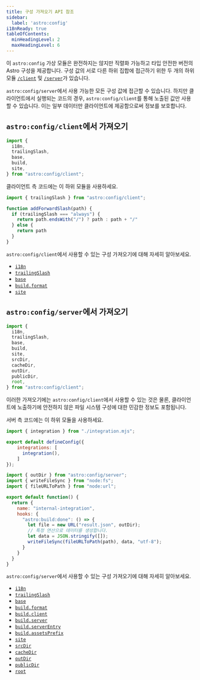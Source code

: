 ```yaml
---
title: 구성 가져오기 API 참조
sidebar:
  label: 'astro:config'
i18nReady: true
tableOfContents:
  minHeadingLevel: 2
  maxHeadingLevel: 6
---
```



<p><Since v="5.7.0" /></p>

이 `astro:config` 가상 모듈은 완전하지는 않지만 직렬화 가능하고 타입 안전한 버전의 Astro 구성을 제공합니다. 구성 값의 서로 다른 하위 집합에 접근하기 위한 두 개의 하위 모듈 [`/client`](#astroconfigclient에서-가져오기) 및 [`/server`](#astroconfigserver에서-가져오기)가 있습니다.

`astro:config/server`에서 사용 가능한 모든 구성 값에 접근할 수 있습니다. 하지만 클라이언트에서 실행되는 코드의 경우, `astro:config/client`를 통해 노출된 값만 사용할 수 있습니다. 이는 일부 데이터만 클라이언트에 제공함으로써 정보를 보호합니다.

## `astro:config/client`에서 가져오기

```js
import {
  i18n, 
  trailingSlash,
  base,
  build,
  site,
} from "astro:config/client";
```

클라이언트 측 코드에는 이 하위 모듈을 사용하세요.

```js title="src/utils.js" ins={1} ins="trailingSlash"
import { trailingSlash } from "astro:config/client";

function addForwardSlash(path) {
  if (trailingSlash === "always") {
    return path.endsWith("/") ? path : path + "/"
  } else {
    return path
  }
}
```

`astro:config/client`에서 사용할 수 있는 구성 가져오기에 대해 자세히 알아보세요.

- [`i18n`](/ko/reference/configuration-reference/#i18n)
- [`trailingSlash`](/ko/reference/configuration-reference/#trailingslash)
- [`base`](/ko/reference/configuration-reference/#base)
- [`build.format`](/ko/reference/configuration-reference/#buildformat)
- [`site`](/ko/reference/configuration-reference/#site)



## `astro:config/server`에서 가져오기

```js
import {
  i18n, 
  trailingSlash,
  base,
  build,
  site,
  srcDir,
  cacheDir,
  outDir,
  publicDir,
  root,
} from "astro:config/client";
```

이러한 가져오기에는 `astro:config/client`에서 사용할 수 있는 것은 물론, 클라이언트에 노출하기에 안전하지 않은 파일 시스템 구성에 대한 민감한 정보도 포함됩니다.

서버 측 코드에는 이 하위 모듈을 사용하세요.

```js title="astro.config.mjs"
import { integration } from "./integration.mjs";

export default defineConfig({
    integrations: [
      integration(),
    ]
});
```

```js title="integration.mjs" ins={1} ins="outDir"
import { outDir } from "astro:config/server";
import { writeFileSync } from "node:fs";
import { fileURLToPath } from "node:url";

export default function() {
  return {
    name: "internal-integration",
    hooks: {
      "astro:build:done": () => {
        let file = new URL("result.json", outDir);
        // 특정 연산으로 데이터를 생성합니다.
        let data = JSON.stringify([]);
        writeFileSync(fileURLToPath(path), data, "utf-8");
      }
    }
  }
}
```

`astro:config/server`에서 사용할 수 있는 구성 가져오기에 대해 자세히 알아보세요.

- [`i18n`](/ko/reference/configuration-reference/#i18n)
- [`trailingSlash`](/ko/reference/configuration-reference/#trailingslash)
- [`base`](/ko/reference/configuration-reference/#base)
- [`build.format`](/ko/reference/configuration-reference/#buildformat)
- [`build.client`](/ko/reference/configuration-reference/#buildclient)
- [`build.server`](/ko/reference/configuration-reference/#buildserver)
- [`build.serverEntry`](/ko/reference/configuration-reference/#buildserverentry)
- [`build.assetsPrefix`](/ko/reference/configuration-reference/#buildassetsprefix)
- [`site`](/ko/reference/configuration-reference/#site)
- [`srcDir`](/ko/reference/configuration-reference/#srcdir)
- [`cacheDir`](/ko/reference/configuration-reference/#cachedir)
- [`outDir`](/ko/reference/configuration-reference/#outdir)
- [`publicDir`](/ko/reference/configuration-reference/#publicdir)
- [`root`](/ko/reference/configuration-reference/#root)
